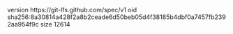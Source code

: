 version https://git-lfs.github.com/spec/v1
oid sha256:8a30814a428f2a8b2ceade6d50beb05d4f38185b4dbf0a7457fb2392aa954f9c
size 12614
